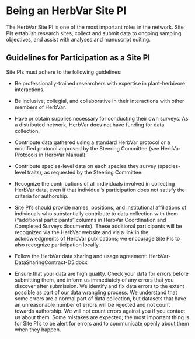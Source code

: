# Being an HerbVar Site PI

The HerbVar Site PI is one of the most important roles in the network. Site PIs establish research sites, collect and submit data to ongoing sampling objectives, and assist with analyses and manuscript editing.


## Guidelines for Participation as a Site PI

Site PIs must adhere to the following guidelines:

- Be professionally-trained researchers with expertise in plant-herbivore interactions.
- Be inclusive, collegial, and collaborative in their interactions with other members of HerbVar.
- Have or obtain supplies necessary for conducting their own surveys. As a distributed network, HerbVar does not have funding for data collection.
- Contribute data gathered using a standard HerbVar protocol or a modified protocol approved by the Steering Committee (see HerbVar Protocols in HerbVar Manual).
- Contribute species-level data on each species they survey (species-level traits), as requested by the Steering Committee.
- Recognize the contributions of all individuals involved in collecting HerbVar data, even if that individual’s participation does not satisfy the criteria for authorship. 
- Site PI’s should provide names, positions, and institutional affiliations of individuals who substantially contribute to data collection with them (“additional participants” columns in HerbVar Coordination and Completed Surveys documents). These additional participants will be recognized via the HerbVar website and via a link in the acknowledgments of HerbVar publications; we encourage Site PIs to also recognize participation locally.

- Follow the HerbVar data sharing and usage agreement: HerbVar-DataSharingContract-D5.docx

- Ensure that your data are high quality. Check your data for errors before submitting them, and inform us immediately of any errors that you discover after submission. We identify and fix data errors to the extent possible as part of our data wrangling process. We understand that some errors are a normal part of data collection, but datasets that have an unreasonable number of errors will be rejected and not count towards authorship. We will not count errors against you if you contact us about them. Some  mistakes are expected; the most important thing is for Site PI’s to be alert for errors and to communicate openly about them when they happen. 
